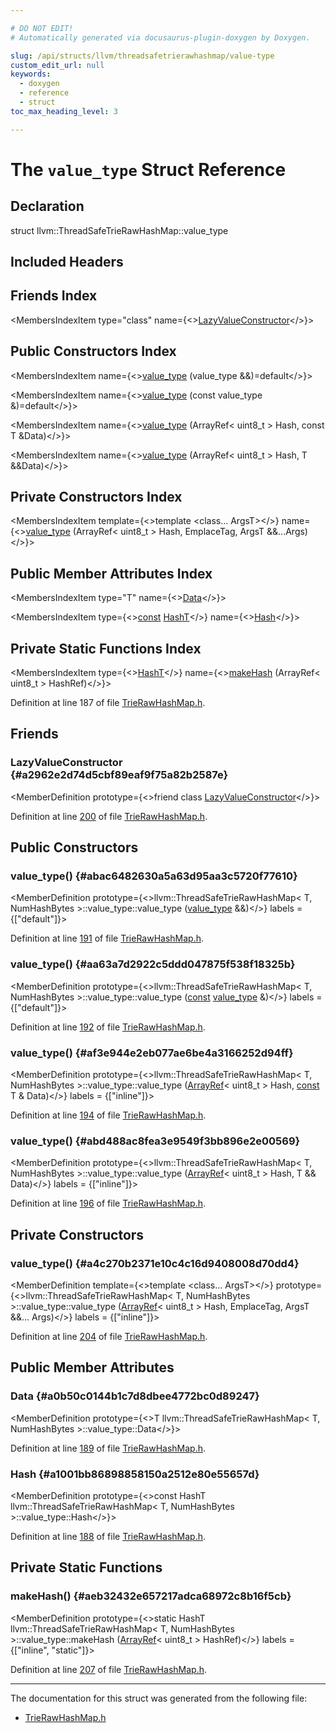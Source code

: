 ```yaml
---

# DO NOT EDIT!
# Automatically generated via docusaurus-plugin-doxygen by Doxygen.

slug: /api/structs/llvm/threadsafetrierawhashmap/value-type
custom_edit_url: null
keywords:
  - doxygen
  - reference
  - struct
toc_max_heading_level: 3

---
```





# The `value_type` Struct Reference

<DoxygenPage pluginConfig={pluginConfig}>



## Declaration

<CodeBlock>struct llvm::ThreadSafeTrieRawHashMap::value_type</CodeBlock>

## Included Headers

<IncludesList>
<IncludesListItem
  filePath="llvm/ADT/TrieRawHashMap.h"
  permalink="/docs/api/files/include/include/llvm/include/llvm/adt/trierawhashmap-h"
  isLocal="true" />
</IncludesList>

## Friends Index

<MembersIndex>

<MembersIndexItem
  type="class"
  name={<><a href="#a2962e2d74d5cbf89eaf9f75a82b2587e">LazyValueConstructor</a></>}>
</MembersIndexItem>

</MembersIndex>

## Public Constructors Index

<MembersIndex>

<MembersIndexItem
  name={<><a href="#abac6482630a5a63d95aa3c5720f77610">value&#95;type</a> (value&#95;type &amp;&amp;)=default</>}>
</MembersIndexItem>

<MembersIndexItem
  name={<><a href="#aa63a7d2922c5ddd047875f538f18325b">value&#95;type</a> (const value&#95;type &amp;)=default</>}>
</MembersIndexItem>

<MembersIndexItem
  name={<><a href="#af3e944e2eb077ae6be4a3166252d94ff">value&#95;type</a> (ArrayRef&lt; uint8&#95;t &gt; Hash, const T &amp;Data)</>}>
</MembersIndexItem>

<MembersIndexItem
  name={<><a href="#abd488ac8fea3e9549f3bb896e2e00569">value&#95;type</a> (ArrayRef&lt; uint8&#95;t &gt; Hash, T &amp;&amp;Data)</>}>
</MembersIndexItem>

</MembersIndex>

## Private Constructors Index

<MembersIndex>

<MembersIndexItem
  template={<>template &lt;class... ArgsT&gt;</>}
  name={<><a href="#a4c270b2371e10c4c16d9408008d70dd4">value&#95;type</a> (ArrayRef&lt; uint8&#95;t &gt; Hash, EmplaceTag, ArgsT &amp;&amp;...Args)</>}>
</MembersIndexItem>

</MembersIndex>

## Public Member Attributes Index

<MembersIndex>

<MembersIndexItem
  type="T"
  name={<><a href="#a0b50c0144b1c7d8dbee4772bc0d89247">Data</a></>}>
</MembersIndexItem>

<MembersIndexItem
  type={<><a href="/docs/api/files/lib/lib/target/lib/target/aarch64/aarch64promoteconstant-cpp/#a90f8350fecae261c25be85d38b451bff">const</a> <a href="/docs/api/classes/llvm/threadsafetrierawhashmap/#a6b45384f59859e36cbf243e4dc3db505">HashT</a></>}
  name={<><a href="#a1001bb86898858150a2512e80e55657d">Hash</a></>}>
</MembersIndexItem>

</MembersIndex>

## Private Static Functions Index

<MembersIndex>

<MembersIndexItem
  type={<><a href="/docs/api/classes/llvm/threadsafetrierawhashmap/#a6b45384f59859e36cbf243e4dc3db505">HashT</a></>}
  name={<><a href="#aeb32432e657217adca68972c8b16f5cb">makeHash</a> (ArrayRef&lt; uint8&#95;t &gt; HashRef)</>}>
</MembersIndexItem>

</MembersIndex>


Definition at line 187 of file <a href="/docs/api/files/include/include/llvm/include/llvm/adt/trierawhashmap-h">TrieRawHashMap.h</a>.

<SectionDefinition>

## Friends

### LazyValueConstructor {#a2962e2d74d5cbf89eaf9f75a82b2587e}

<MemberDefinition
  prototype={<>friend class <a href="/docs/api/classes/llvm/threadsafetrierawhashmap/lazyvalueconstructor">LazyValueConstructor</a></>}>

Definition at line <a href="/docs/api/files/include/include/llvm/include/llvm/adt/trierawhashmap-h/#l00200">200</a> of file <a href="/docs/api/files/include/include/llvm/include/llvm/adt/trierawhashmap-h">TrieRawHashMap.h</a>.
</MemberDefinition>

</SectionDefinition>

<SectionDefinition>

## Public Constructors

### value&#95;type() {#abac6482630a5a63d95aa3c5720f77610}

<MemberDefinition
  prototype={<>llvm::ThreadSafeTrieRawHashMap&lt; T, NumHashBytes &gt;::value&#95;type::value&#95;type (<a href="/docs/api/structs/llvm/threadsafetrierawhashmap/value-type">value&#95;type</a> &amp;&amp;)</>}
  labels = {["default"]}>

Definition at line <a href="/docs/api/files/include/include/llvm/include/llvm/adt/trierawhashmap-h/#l00191">191</a> of file <a href="/docs/api/files/include/include/llvm/include/llvm/adt/trierawhashmap-h">TrieRawHashMap.h</a>.
</MemberDefinition>

### value&#95;type() {#aa63a7d2922c5ddd047875f538f18325b}

<MemberDefinition
  prototype={<>llvm::ThreadSafeTrieRawHashMap&lt; T, NumHashBytes &gt;::value&#95;type::value&#95;type (<a href="/docs/api/files/lib/lib/target/lib/target/aarch64/aarch64promoteconstant-cpp/#a90f8350fecae261c25be85d38b451bff">const</a> <a href="/docs/api/structs/llvm/threadsafetrierawhashmap/value-type">value&#95;type</a> &amp;)</>}
  labels = {["default"]}>

Definition at line <a href="/docs/api/files/include/include/llvm/include/llvm/adt/trierawhashmap-h/#l00192">192</a> of file <a href="/docs/api/files/include/include/llvm/include/llvm/adt/trierawhashmap-h">TrieRawHashMap.h</a>.
</MemberDefinition>

### value&#95;type() {#af3e944e2eb077ae6be4a3166252d94ff}

<MemberDefinition
  prototype={<>llvm::ThreadSafeTrieRawHashMap&lt; T, NumHashBytes &gt;::value&#95;type::value&#95;type (<a href="/docs/api/classes/llvm/arrayref">ArrayRef</a>&lt; uint8&#95;t &gt; Hash, <a href="/docs/api/files/lib/lib/target/lib/target/aarch64/aarch64promoteconstant-cpp/#a90f8350fecae261c25be85d38b451bff">const</a> T &amp; Data)</>}
  labels = {["inline"]}>

Definition at line <a href="/docs/api/files/include/include/llvm/include/llvm/adt/trierawhashmap-h/#l00194">194</a> of file <a href="/docs/api/files/include/include/llvm/include/llvm/adt/trierawhashmap-h">TrieRawHashMap.h</a>.
</MemberDefinition>

### value&#95;type() {#abd488ac8fea3e9549f3bb896e2e00569}

<MemberDefinition
  prototype={<>llvm::ThreadSafeTrieRawHashMap&lt; T, NumHashBytes &gt;::value&#95;type::value&#95;type (<a href="/docs/api/classes/llvm/arrayref">ArrayRef</a>&lt; uint8&#95;t &gt; Hash, T &amp;&amp; Data)</>}
  labels = {["inline"]}>

Definition at line <a href="/docs/api/files/include/include/llvm/include/llvm/adt/trierawhashmap-h/#l00196">196</a> of file <a href="/docs/api/files/include/include/llvm/include/llvm/adt/trierawhashmap-h">TrieRawHashMap.h</a>.
</MemberDefinition>

</SectionDefinition>

<SectionDefinition>

## Private Constructors

### value&#95;type() {#a4c270b2371e10c4c16d9408008d70dd4}

<MemberDefinition
  template={<>template &lt;class... ArgsT&gt;</>}
  prototype={<>llvm::ThreadSafeTrieRawHashMap&lt; T, NumHashBytes &gt;::value&#95;type::value&#95;type (<a href="/docs/api/classes/llvm/arrayref">ArrayRef</a>&lt; uint8&#95;t &gt; Hash, EmplaceTag, ArgsT &amp;&amp;... Args)</>}
  labels = {["inline"]}>

Definition at line <a href="/docs/api/files/include/include/llvm/include/llvm/adt/trierawhashmap-h/#l00204">204</a> of file <a href="/docs/api/files/include/include/llvm/include/llvm/adt/trierawhashmap-h">TrieRawHashMap.h</a>.
</MemberDefinition>

</SectionDefinition>

<SectionDefinition>

## Public Member Attributes

### Data {#a0b50c0144b1c7d8dbee4772bc0d89247}

<MemberDefinition
  prototype={<>T llvm::ThreadSafeTrieRawHashMap&lt; T, NumHashBytes &gt;::value&#95;type::Data</>}>

Definition at line <a href="/docs/api/files/include/include/llvm/include/llvm/adt/trierawhashmap-h/#l00189">189</a> of file <a href="/docs/api/files/include/include/llvm/include/llvm/adt/trierawhashmap-h">TrieRawHashMap.h</a>.
</MemberDefinition>

### Hash {#a1001bb86898858150a2512e80e55657d}

<MemberDefinition
  prototype={<>const HashT llvm::ThreadSafeTrieRawHashMap&lt; T, NumHashBytes &gt;::value&#95;type::Hash</>}>

Definition at line <a href="/docs/api/files/include/include/llvm/include/llvm/adt/trierawhashmap-h/#l00188">188</a> of file <a href="/docs/api/files/include/include/llvm/include/llvm/adt/trierawhashmap-h">TrieRawHashMap.h</a>.
</MemberDefinition>

</SectionDefinition>

<SectionDefinition>

## Private Static Functions

### makeHash() {#aeb32432e657217adca68972c8b16f5cb}

<MemberDefinition
  prototype={<>static HashT llvm::ThreadSafeTrieRawHashMap&lt; T, NumHashBytes &gt;::value&#95;type::makeHash (<a href="/docs/api/classes/llvm/arrayref">ArrayRef</a>&lt; uint8&#95;t &gt; HashRef)</>}
  labels = {["inline", "static"]}>

Definition at line <a href="/docs/api/files/include/include/llvm/include/llvm/adt/trierawhashmap-h/#l00207">207</a> of file <a href="/docs/api/files/include/include/llvm/include/llvm/adt/trierawhashmap-h">TrieRawHashMap.h</a>.
</MemberDefinition>

</SectionDefinition>

<hr/>

The documentation for this struct was generated from the following file:

<ul>
<li><a href="/docs/api/files/include/include/llvm/include/llvm/adt/trierawhashmap-h">TrieRawHashMap.h</a></li>
</ul>

</DoxygenPage>
